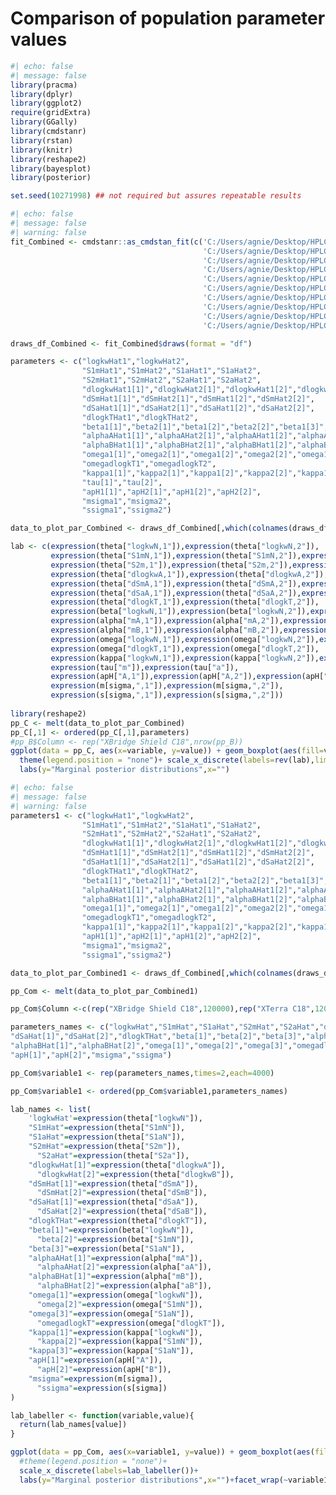 # Comparison of population parameter values

```r
#| echo: false
#| message: false
library(pracma)
library(dplyr)
library(ggplot2)
require(gridExtra)
library(GGally)
library(cmdstanr)
library(rstan)
library(knitr)
library(reshape2)
library(bayesplot)
library(posterior)

set.seed(10271998) ## not required but assures repeatable results
```


```r
#| echo: false
#| message: false
#| warning: false
fit_Combined <- cmdstanr::as_cmdstan_fit(c('C:/Users/agnie/Desktop/HPLC_2022/1_25_09_combined/01_04_10/TASK/output_1.csv',
                                           'C:/Users/agnie/Desktop/HPLC_2022/1_25_09_combined/01_04_10/TASK/output_2.csv',
                                           'C:/Users/agnie/Desktop/HPLC_2022/1_25_09_combined/01_04_10/TASK/output_3.csv',
                                           'C:/Users/agnie/Desktop/HPLC_2022/1_25_09_combined/01_04_10/TASK/output_4.csv',
                                           'C:/Users/agnie/Desktop/HPLC_2022/1_25_09_combined/01_04_10/TASK/output_5.csv',
                                           'C:/Users/agnie/Desktop/HPLC_2022/1_25_09_combined/01_04_10/TASK/output_6.csv',
                                           'C:/Users/agnie/Desktop/HPLC_2022/1_25_09_combined/01_04_10/TASK/output_7.csv',
                                           'C:/Users/agnie/Desktop/HPLC_2022/1_25_09_combined/01_04_10/TASK/output_8.csv',
                                           'C:/Users/agnie/Desktop/HPLC_2022/1_25_09_combined/01_04_10/TASK/output_9.csv',
                                           'C:/Users/agnie/Desktop/HPLC_2022/1_25_09_combined/01_04_10/TASK/output_10.csv'))

draws_df_Combined <- fit_Combined$draws(format = "df")

parameters <- c("logkwHat1","logkwHat2",
                "S1mHat1","S1mHat2","S1aHat1","S1aHat2",
                "S2mHat1","S2mHat2","S2aHat1","S2aHat2",
                "dlogkwHat1[1]","dlogkwHat2[1]","dlogkwHat1[2]","dlogkwHat2[2]",
                "dSmHat1[1]","dSmHat2[1]","dSmHat1[2]","dSmHat2[2]",
                "dSaHat1[1]","dSaHat2[1]","dSaHat1[2]","dSaHat2[2]",
                "dlogkTHat1","dlogkTHat2",
                "beta1[1]","beta2[1]","beta1[2]","beta2[2]","beta1[3]","beta2[3]",
                "alphaAHat1[1]","alphaAHat2[1]","alphaAHat1[2]","alphaAHat2[2]",
                "alphaBHat1[1]","alphaBHat2[1]","alphaBHat1[2]","alphaBHat2[2]",
                "omega1[1]","omega2[1]","omega1[2]","omega2[2]","omega1[3]","omega2[3]",
                "omegadlogkT1","omegadlogkT2",
                "kappa1[1]","kappa2[1]","kappa1[2]","kappa2[2]","kappa1[3]","kappa2[3]",
                "tau[1]","tau[2]",
                "apH1[1]","apH2[1]","apH1[2]","apH2[2]",
                "msigma1","msigma2",
                "ssigma1","ssigma2")

data_to_plot_par_Combined <- draws_df_Combined[,which(colnames(draws_df_Combined) %in% parameters)]

lab <- c(expression(theta["logkwN,1"]),expression(theta["logkwN,2"]),
         expression(theta["S1mN,1"]),expression(theta["S1mN,2"]),expression(theta["S1aN,1"]),expression(theta["S1aN,2"]),
         expression(theta["S2m,1"]),expression(theta["S2m,2"]),expression(theta["S2a,1"]),expression(theta["S2a,2"]),
         expression(theta["dlogkwA,1"]),expression(theta["dlogkwA,2"]),expression(theta["dlogkwB,1"]),expression(theta["dlogkwB,2"]),
         expression(theta["dSmA,1"]),expression(theta["dSmA,2"]),expression(theta["dSmB,1"]),expression(theta["dSmB,2"]),
         expression(theta["dSaA,1"]),expression(theta["dSaA,2"]),expression(theta["dSaB,1"]),expression(theta["dSaB,2"]),
         expression(theta["dlogkT,1"]),expression(theta["dlogkT,2"]),
         expression(beta["logkwN,1"]),expression(beta["logkwN,2"]),expression(beta["S1mN,1"]),expression(beta["S1mN,2"]),expression(beta["S1aN,1"]),expression(beta["S1aN,2"]),
         expression(alpha["mA,1"]),expression(alpha["mA,2"]),expression(alpha["aA,1"]),expression(alpha["aA,2"]),
         expression(alpha["mB,1"]),expression(alpha["mB,2"]),expression(alpha["aB,1"]),expression(alpha["aB,2"]),
         expression(omega["logkwN,1"]),expression(omega["logkwN,2"]),expression(omega["S1mN,1"]),expression(omega["logkwN,2"]),expression(omega["S1aN,1"]),expression(omega["S1aN,2"]),
         expression(omega["dlogkT,1"]),expression(omega["dlogkT,2"]),
         expression(kappa["logkwN,1"]),expression(kappa["logkwN,2"]),expression(kappa["S1mN,1"]),expression(kappa["logkwN,2"]),expression(kappa["S1aN,1"]),expression(kappa["S1aN,2"]),
         expression(tau["m"]),expression(tau["a"]),
         expression(apH["A,1"]),expression(apH["A,2"]),expression(apH["B,1"]),expression(apH["B,2"]),
         expression(m[sigma,",1"]),expression(m[sigma,",2"]),
         expression(s[sigma,",1"]),expression(s[sigma,",2"]))
 
library(reshape2)
pp_C <- melt(data_to_plot_par_Combined)
pp_C[,1] <- ordered(pp_C[,1],parameters) 
#pp_B$Column <- rep("XBridge Shield C18",nrow(pp_B))
ggplot(data = pp_C, aes(x=variable, y=value)) + geom_boxplot(aes(fill=variable))+ coord_flip()+
  theme(legend.position = "none")+ scale_x_discrete(labels=rev(lab),limits=rev)+
  labs(y="Marginal posterior distributions",x="")
```

```r
#| echo: false
#| message: false
#| warning: false
parameters1 <- c("logkwHat1","logkwHat2",
                "S1mHat1","S1mHat2","S1aHat1","S1aHat2",
                "S2mHat1","S2mHat2","S2aHat1","S2aHat2",
                "dlogkwHat1[1]","dlogkwHat2[1]","dlogkwHat1[2]","dlogkwHat2[2]",
                "dSmHat1[1]","dSmHat2[1]","dSmHat1[2]","dSmHat2[2]",
                "dSaHat1[1]","dSaHat2[1]","dSaHat1[2]","dSaHat2[2]",
                "dlogkTHat1","dlogkTHat2",
                "beta1[1]","beta2[1]","beta1[2]","beta2[2]","beta1[3]","beta2[3]",
                "alphaAHat1[1]","alphaAHat2[1]","alphaAHat1[2]","alphaAHat2[2]",
                "alphaBHat1[1]","alphaBHat2[1]","alphaBHat1[2]","alphaBHat2[2]",
                "omega1[1]","omega2[1]","omega1[2]","omega2[2]","omega1[3]","omega2[3]",
                "omegadlogkT1","omegadlogkT2",
                "kappa1[1]","kappa2[1]","kappa1[2]","kappa2[2]","kappa1[3]","kappa2[3]",
                "apH1[1]","apH2[1]","apH1[2]","apH2[2]",
                "msigma1","msigma2",
                "ssigma1","ssigma2")

data_to_plot_par_Combined1 <- draws_df_Combined[,which(colnames(draws_df_Combined) %in% parameters1)]

pp_Com <- melt(data_to_plot_par_Combined1)

pp_Com$Column <-c(rep("XBridge Shield C18",120000),rep("XTerra C18",120000))

parameters_names <- c("logkwHat","S1mHat","S1aHat","S2mHat","S2aHat","dlogkwHat[1]","dlogkwHat[2]","dSmHat[1]","dSmHat[2]",
"dSaHat[1]","dSaHat[2]","dlogkTHat","beta[1]","beta[2]","beta[3]","alphaAHat[1]","alphaAHat[2]",
"alphaBHat[1]","alphaBHat[2]","omega[1]","omega[2]","omega[3]","omegadlogkT","kappa[1]","kappa[2]","kappa[3]",
"apH[1]","apH[2]","msigma","ssigma")

pp_Com$variable1 <- rep(parameters_names,times=2,each=4000)

pp_Com$variable1 <- ordered(pp_Com$variable1,parameters_names) 

lab_names <- list(
  	'logkwHat'=expression(theta["logkwN"]),
  	"S1mHat"=expression(theta["S1mN"]),
  	"S1aHat"=expression(theta["S1aN"]),
    "S2mHat"=expression(theta["S2m"]),
	  "S2aHat"=expression(theta["S2a"]),
    "dlogkwHat[1]"=expression(theta["dlogkwA"]),
	  "dlogkwHat[2]"=expression(theta["dlogkwB"]),
    "dSmHat[1]"=expression(theta["dSmA"]),
	  "dSmHat[2]"=expression(theta["dSmB"]),
    "dSaHat[1]"=expression(theta["dSaA"]),
	  "dSaHat[2]"=expression(theta["dSaB"]),
    "dlogkTHat"=expression(theta["dlogkT"]),
    "beta[1]"=expression(beta["logkwN"]),
	  "beta[2]"=expression(beta["S1mN"]),
    "beta[3]"=expression(beta["S1aN"]),
    "alphaAHat[1]"=expression(alpha["mA"]),
	  "alphaAHat[2]"=expression(alpha["aA"]),
    "alphaBHat[1]"=expression(alpha["mB"]),
	  "alphaBHat[2]"=expression(alpha["aB"]),
    "omega[1]"=expression(omega["logkwN"]),
	  "omega[2]"=expression(omega["S1mN"]),
    "omega[3]"=expression(omega["S1aN"]),
	  "omegadlogkT"=expression(omega["dlogkT"]),
    "kappa[1]"=expression(kappa["logkwN"]),
	  "kappa[2]"=expression(kappa["S1mN"]),
    "kappa[3]"=expression(kappa["S1aN"]),
    "apH[1]"=expression(apH["A"]),
	  "apH[2]"=expression(apH["B"]),
    "msigma"=expression(m[sigma]),
	  "ssigma"=expression(s[sigma])
)

lab_labeller <- function(variable,value){
  return(lab_names[value])
}

ggplot(data = pp_Com, aes(x=variable1, y=value)) + geom_boxplot(aes(fill=Column))+ coord_flip()+
  #theme(legend.position = "none")+ 
  scale_x_discrete(labels=lab_labeller())+
  labs(y="Marginal posterior distributions",x="")+facet_wrap(~variable1, labeller=lab_labeller,scales = "free", nrow = 15)
```


